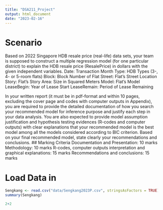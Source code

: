 ```yaml
---
title: "DSA211_Project"
output: html_document
date: "2023-02-16"
---
```


# Scenario
Based on 2022 Singapore HDB resale price (real-life) data sets, your team is supposed to construct a multiple regression model (for one particular district) to explain the HDB resale price (ResalePrice) in dollars with the given independent variables.
  Date: Transaction Month
  Type: HDB Types (3-, 4- or 5-room flats) 
  Block: Block Number of Flat
  Street: Flat’s Street Location
  Story: Flat’s Story
  Area: Size in Squared Meters
  Model: Flat’s Model
  LeaseBegin: Year of Lease Start
  LeaseRemain: Period of Lease Remaining


In your written report (it must be in pdf-format and within 10 pages, excluding the cover page and codes with computer outputs in Appendix), you are required to provide the detailed documentation of how you search your recommended model for inference purpose and justify each step in your data analysis. You are also expected to provide model assumption justification and hypothesis testing evidences (R-codes and computer outputs) with clear explanations that your recommended model is the best model among all the models considered according to BIC criterion. Based on your final recommended model, state clearly your recommendations and conclusions.
## Marking Criteria
Documentation and Presentation: 10 marks
Methodology: 10 marks
R-codes, computer outputs interpretation and graphical explanations: 15 marks 
Recommendations and conclusions: 15 marks


# Load Data in
```r
Sengkang <- read.csv("data/Sengkang2023P.csv", stringsAsFactors = TRUE)
summary(Sengkang)
```

```r
2+2
```


